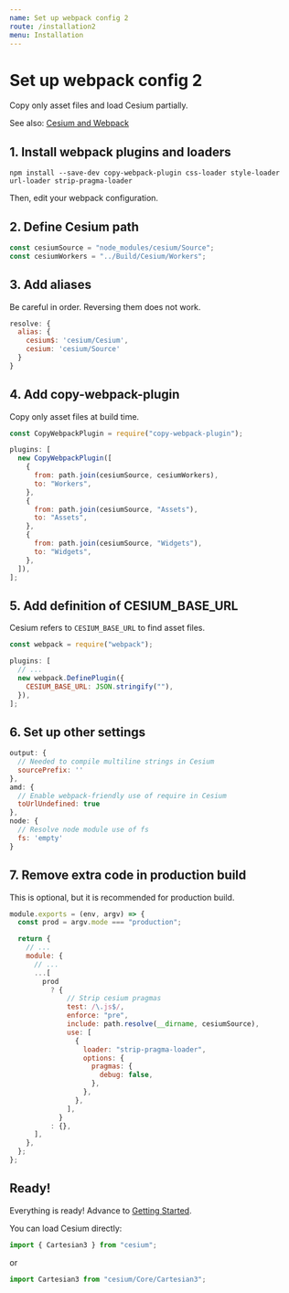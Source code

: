 ```yaml
---
name: Set up webpack config 2
route: /installation2
menu: Installation
---
```


# Set up webpack config 2

Copy only asset files and load Cesium partially.

See also: [Cesium and Webpack](https://cesiumjs.org/tutorials/cesium-and-webpack/)

## 1. Install webpack plugins and loaders

```
npm install --save-dev copy-webpack-plugin css-loader style-loader url-loader strip-pragma-loader
```

Then, edit your webpack configuration.

## 2. Define Cesium path

```js
const cesiumSource = "node_modules/cesium/Source";
const cesiumWorkers = "../Build/Cesium/Workers";
```

## 3. Add aliases

Be careful in order. Reversing them does not work.

```js
resolve: {
  alias: {
    cesium$: 'cesium/Cesium',
    cesium: 'cesium/Source'
  }
}
```

## 4. Add copy-webpack-plugin

Copy only asset files at build time.

```js
const CopyWebpackPlugin = require("copy-webpack-plugin");
```

```js
plugins: [
  new CopyWebpackPlugin([
    {
      from: path.join(cesiumSource, cesiumWorkers),
      to: "Workers",
    },
    {
      from: path.join(cesiumSource, "Assets"),
      to: "Assets",
    },
    {
      from: path.join(cesiumSource, "Widgets"),
      to: "Widgets",
    },
  ]),
];
```

## 5. Add definition of CESIUM_BASE_URL

Cesium refers to `CESIUM_BASE_URL` to find asset files.

```js
const webpack = require("webpack");
```

```js
plugins: [
  // ...
  new webpack.DefinePlugin({
    CESIUM_BASE_URL: JSON.stringify(""),
  }),
];
```

## 6. Set up other settings

```js
output: {
  // Needed to compile multiline strings in Cesium
  sourcePrefix: ''
},
amd: {
  // Enable webpack-friendly use of require in Cesium
  toUrlUndefined: true
},
node: {
  // Resolve node module use of fs
  fs: 'empty'
}
```

## 7. Remove extra code in production build

This is optional, but it is recommended for production build.

```js
module.exports = (env, argv) => {
  const prod = argv.mode === "production";

  return {
    // ...
    module: {
      // ...
      ...[
        prod
          ? {
              // Strip cesium pragmas
              test: /\.js$/,
              enforce: "pre",
              include: path.resolve(__dirname, cesiumSource),
              use: [
                {
                  loader: "strip-pragma-loader",
                  options: {
                    pragmas: {
                      debug: false,
                    },
                  },
                },
              ],
            }
          : {},
      ],
    },
  };
};
```

## Ready!

Everything is ready! Advance to [Getting Started](/getting_started).

You can load Cesium directly:

```js
import { Cartesian3 } from "cesium";
```

or

```js
import Cartesian3 from "cesium/Core/Cartesian3";
```
